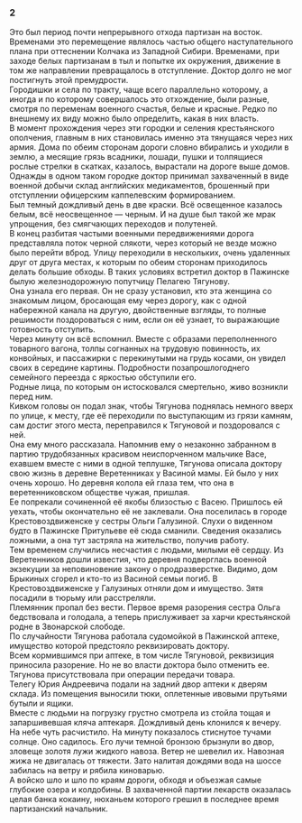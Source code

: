 ### 2 {-}

Это был период почти непрерывного отхода партизан на восток. Временами это перемещение являлось частью общего наступательного плана при оттеснении Колчака из Западной Сибири. Временами, при заходе белых партизанам в тыл и попытке их окружения, движение в том же направлении превращалось в отступление. Доктор долго не мог постигнуть этой премудрости.<br/> Городишки и села по тракту, чаще всего параллельно которому, а иногда и по которому совершалось это отхождение, были разные, смотря по переменам военного счастья, белые и красные. Редко по внешнему их виду можно было определить, какая в них власть.<br/> В момент прохождения через эти городки и селения крестьянского ополчения, главным в них становилась именно эта тянущаяся через них армия. Дома по обеим сторонам дороги словно вбирались и уходили в землю, а месящие грязь всадники, лошади, пушки и толпящиеся рослые стрелки в скатках, казалось, вырастали на дороге выше домов.<br/> Однажды в одном таком городке доктор принимал захваченный в виде военной добычи склад английских медикаментов, брошенный при отступлении офицерским каппелевским формированием.<br/> Был темный дождливый день в две краски. Всё освещенное казалось белым, всё неосвещенное — черным. И на душе был такой же мрак упрощения, без смягчающих переходов и полутеней.<br/> В конец разбитая частыми военными передвижениями дорога представляла поток черной слякоти, через который не везде можно было перейти вброд. Улицу переходили в нескольких, очень удаленных друг от друга местах, к которым по обеим сторонам приходилось делать большие обходы. В таких условиях встретил доктор в Пажинске былую железнодорожную попутчицу Пелагею Тягунову.<br/> Она узнала его первая. Он не сразу установил, кто эта женщина со знакомым лицом, бросающая ему через дорогу, как с одной набережной канала на другую, двойственные взгляды, то полные решимости поздороваться с ним, если он её узнает, то выражающие готовность отступить.<br/> Через минуту он всё вспомнил. Вместе с образами переполненного товарного вагона, толпы согнанных на трудовую повинность, их конвойных, и пассажирки с перекинутыми на грудь косами, он увидел своих в середине картины. Подробности позапрошлогоднего семейного переезда с яркостью обступили его.<br/> Родные лица, по которым он истосковался смертельно, живо возникли перед ним.<br/> Кивком головы он подал знак, чтобы Тягунова поднялась немного вверх по улице, к месту, где её переходили по выступающим из грязи камням, сам достиг этого места, переправился к Тягуновой и поздоровался с ней.<br/> Она ему много рассказала. Напомнив ему о незаконно забранном в партию трудобязанных красивом неиспорченном мальчике Васе, ехавшем вместе с ними в одной теплушке, Тягунова описала доктору свою жизнь в деревне Веретенниках у Васиной мамы. Ей было у них очень хорошо. Но деревня колола ей глаза тем, что она в веретенниковском обществе чужая, пришлая.<br/> Ее попрекали сочиненной её якобы близостью с Васею. Пришлось ей уехать, чтобы окончательно её не заклевали. Она поселилась в городе Крестовоздвиженске у сестры Ольги Галузиной. Слухи о виденном будто в Пажинске Притульеве её сюда сманили. Сведения оказались ложными, а она тут застряла на жительство, получив работу.<br/> Тем временем случились несчастия с людьми, милыми её сердцу. Из Веретенников дошли известия, что деревня подверглась военной экзекуции за неповиновение закону о продразверстке. Видимо, дом Брыкиных сгорел и кто-то из Васиной семьи погиб. В Крестовоздвиженске у Галузиных отняли дом и имущество. Зятя посадили в тюрьму или расстреляли.<br/> Племянник пропал без вести. Первое время разорения сестра Ольга бедствовала и голодала, а теперь прислуживает за харчи крестьянской родне в Звонарской слободе.<br/> По случайности Тягунова работала судомойкой в Пажинской аптеке, имущество которой предстояло реквизировать доктору.<br/> Всем кормившимся при аптеке, в том числе Тягуновой, реквизиция приносила разорение. Но не во власти доктора было отменить ее.<br/> Тягунова присутствовала при операции передачи товара.<br/> Телегу Юрия Андреевича подали на задний двор аптеки к дверям склада. Из помещения выносили тюки, оплетенные ивовыми прутьями бутыли и ящики.<br/> Вместе с людьми на погрузку грустно смотрела из стойла тощая и запаршивевшая кляча аптекаря. Дождливый день клонился к вечеру. На небе чуть расчистило. На минуту показалось стиснутое тучами солнце. Оно садилось. Его лучи темной бронзою брызнули во двор, зловеще золотя лужи жидкого навоза. Ветер не шевелил их. Навозная жижа не двигалась от тяжести. Зато налитая дождями вода на шоссе забилась на ветру и рябила киноварью.<br/> А войско шло и шло по краям дороги, обходя и объезжая самые глубокие озера и колдобины. В захваченной партии лекарств оказалась целая банка кокаину, нюханьем которого грешил в последнее время партизанский начальник.

